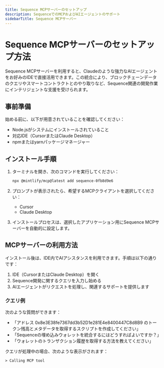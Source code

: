 ```yaml
---
title: Sequence MCPサーバーのセットアップ
description: SequenceでのMCPおよびAIエージェントのサポート
sidebarTitle: Sequence MCPサーバー
---
```


# Sequence MCPサーバーのセットアップ方法
Sequence MCPサーバーを利用すると、Claudeのような強力なAIエージェントをお好みのIDEで直接活用できます。この統合により、ブロックチェーンデータのクエリやスマートコントラクトとのやり取りなど、Sequence関連の開発作業にインテリジェントな支援を受けられます。

## 事前準備
始める前に、以下が用意されていることを確認してください：
- Node.jsがシステムにインストールされていること
- 対応IDE（CursorまたはClaude Desktop）
- npmまたはyarnパッケージマネージャー

## インストール手順

1.  ターミナルを開き、次のコマンドを実行してください：
    ```bash
    npx @mintlify/mcp@latest add sequence-0fb8d9e6
    ```

2.  プロンプトが表示されたら、希望するMCPクライアントを選択してください：
    - Cursor
    - Claude Desktop

3.  インストールプロセスは、選択したアプリケーション用にSequence MCPサーバーを自動的に設定します。

## MCPサーバーの利用方法
インストール後は、IDE内でAIアシスタンスを利用できます。手順は以下の通りです：
1. IDE（CursorまたはClaude Desktop）を開く
2. Sequence開発に関するクエリを入力し始める
3. AIエージェントがリクエストを処理し、関連するサポートを提供します

### クエリ例
次のような質問ができます：
- 「アドレス 0x8e3E38fe7367dd3b52D1e281E4e8400447C8d8B9 のトークン残高とメタデータを取得するスクリプトを作成してください」
- 「Sequenceの埋め込みウォレットを統合するにはどうすればよいですか？」
- 「ウォレットのトランザクション履歴を取得する方法を教えてください」

クエリが処理中の場合、次のような表示がされます：

```
> Calling MCP tool
```
